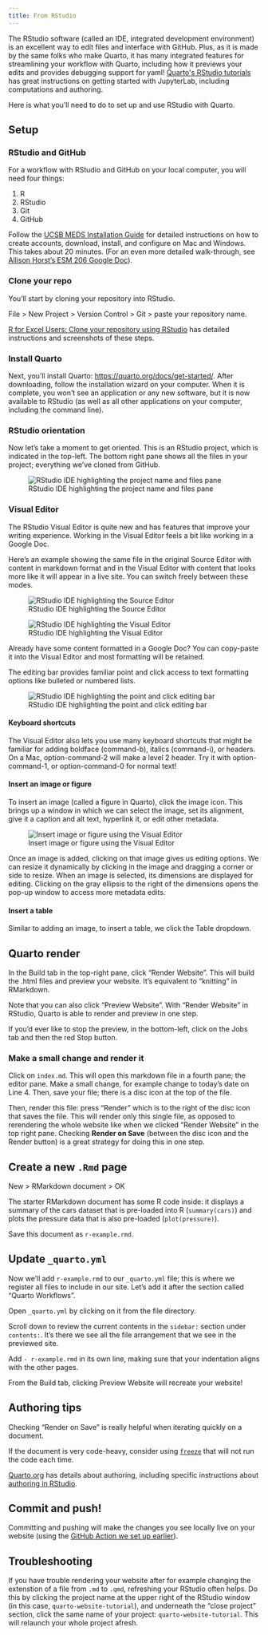 ```yaml
---
title: From RStudio
---
```


The RStudio software (called an IDE, integrated development environment) is an excellent way to edit files and interface with GitHub. Plus, as it is made by the same folks who make Quarto, it has many integrated features for streamlining your workflow with Quarto, including how it previews your edits and provides debugging support for yaml! [Quarto\'s RStudio tutorials](https://quarto.org/docs/get-started/hello/rstudio.html) has great instructions on getting started with JupyterLab, including computations and authoring.

Here is what you'll need to do to set up and use RStudio with Quarto.

## Setup

### RStudio and GitHub

For a workflow with RStudio and GitHub on your local computer, you will need four things:

1.  R
2.  RStudio
3.  Git
4.  GitHub

Follow the [UCSB MEDS Installation Guide](https://ucsb-meds.github.io/meds-install-guide.html) for detailed instructions on how to create accounts, download, install, and configure on Mac and Windows. This takes about 20 minutes. (For an even more detailed walk-through, see [Allison Horst's ESM 206 Google Doc](https://docs.google.com/document/d/1zx2upJJqFZe94O3BQSMI56Z76s3haLXC0otKSpcZaJQ/edit)).

### Clone your repo

You'll start by cloning your repository into RStudio.

File \> New Project \> Version Control \> Git \> paste your repository name.

[R for Excel Users: Clone your repository using RStudio](https://rstudio-conf-2020.github.io/r-for-excel/github.html#clone-your-repository-using-rstudio) has detailed instructions and screenshots of these steps.

### Install Quarto

Next, you'll install Quarto: <https://quarto.org/docs/get-started/>. After downloading, follow the installation wizard on your computer. When it is complete, you won't see an application or any new software, but it is now available to RStudio (as well as all other applications on your computer, including the command line).

### RStudio orientation

Now let's take a moment to get oriented. This is an RStudio project, which is indicated in the top-left. The bottom right pane shows all the files in your project; everything we've cloned from GitHub.

![RStudio IDE highlighting the project name and files pane](images/rstudio-orientation.png){fig-alt="Screenshot of the RStudio IDE highlighting the project name and files pane" fig-align="center"}

### Visual Editor

The RStudio Visual Editor is quite new and has features that improve your writing experience. Working in the Visual Editor feels a bit like working in a Google Doc.

Here's an example showing the same file in the original Source Editor with content in markdown format and in the Visual Editor with content that looks more like it will appear in a live site. You can switch freely between these modes.

::: {layout-ncol="2"}
![RStudio IDE highlighting the Source Editor](images/rstudio-source-editor.png){fig-alt="Screenshot of the RStudio IDE with red oval highlighting the Source button."}

![RStudio IDE highlighting the Visual Editor](images/rstudio-visual-editor.png){fig-alt="Screenshot of the RStudio IDE with red oval highlighting the Visual button."}
:::

Already have some content formatted in a Google Doc? You can copy-paste it into the Visual Editor and most formatting will be retained.

The editing bar provides familiar point and click access to text formatting options like bulleted or numbered lists.

![RStudio IDE highlighting the point and click editing bar](images/rstudio-visual-edit-bar.png){fig-alt="RStudio IDE Visual Editor editing bar is highlighted by a red rectangle"}

#### Keyboard shortcuts

The Visual Editor also lets you use many keyboard shortcuts that might be familiar for adding boldface (command-b), italics (command-i), or headers. On a Mac, option-command-2 will make a level 2 header. Try it with option-command-1, or option-command-0 for normal text!

#### Insert an image or figure

To insert an image (called a figure in Quarto), click the image icon. This brings up a window in which we can select the image, set its alignment, give it a caption and alt text, hyperlink it, or edit other metadata.

![Insert image or figure using the Visual Editor](images/rstudio-insert-image.png){fig-alt="Pop-up window appears when image icon is clicked"}

Once an image is added, clicking on that image gives us editing options. We can resize it dynamically by clicking in the image and dragging a corner or side to resize. When an image is selected, its dimensions are displayed for editing. Clicking on the gray ellipsis to the right of the dimensions opens the pop-up window to access more metadata edits.

#### Insert a table

Similar to adding an image, to insert a table, we click the Table dropdown.

## Quarto render

In the Build tab in the top-right pane, click "Render Website". This will build the .html files and preview your website. It's equivalent to "knitting" in RMarkdown.

Note that you can also click "Preview Website". With "Render Website" in RStudio, Quarto is able to render and preview in one step.

If you'd ever like to stop the preview, in the bottom-left, click on the Jobs tab and then the red Stop button.

### Make a small change and render it

Click on `index.md`. This will open this markdown file in a fourth pane; the editor pane. Make a small change, for example change to today's date on Line 4. Then, save your file; there is a disc icon at the top of the file.

Then, render this file: press "Render" which is to the right of the disc icon that saves the file. This will render only this single file, as opposed to rerendering the whole website like when we clicked "Render Website" in the top right pane. Checking **Render on Save** (between the disc icon and the Render button) is a great strategy for doing this in one step.

## Create a new `.Rmd` page

New \> RMarkdown document \> OK

The starter RMarkdown document has some R code inside: it displays a summary of the cars dataset that is pre-loaded into R (`summary(cars)`) and plots the pressure data that is also pre-loaded (`plot(pressure)`).

Save this document as `r-example.rmd`.

## Update `_quarto.yml`

Now we'll add `r-example.rmd` to our `_quarto.yml` file; this is where we register all files to include in our site. Let's add it after the section called "Quarto Workflows".

Open `_quarto.yml` by clicking on it from the file directory.

Scroll down to review the current contents in the `sidebar:` section under `contents:`. It's there we see all the file arrangement that we see in the previewed site.

Add `- r-example.rmd` in its own line, making sure that your indentation aligns with the other pages.

From the Build tab, clicking Preview Website will recreate your website!

## Authoring tips

Checking "Render on Save" is really helpful when iterating quickly on a document.

If the document is very code-heavy, consider using [`freeze`](https://quarto.org/docs/projects/code-execution.html#freeze) that will not run the code each time.

[Quarto.org](https://quarto.org/) has details about authoring, including specific instructions about [authoring in RStudio](https://quarto.org/docs/get-started/authoring/rstudio.html).

## Commit and push!

Committing and pushing will make the changes you see locally live on your website (using the [GitHub Action we set up earlier](/explore.qmd#setup-github-action)).

## Troubleshooting

If you have trouble rendering your website after for example changing the extenstion of a file from `.md` to `.qmd`, refreshing your RStudio often helps. Do this by clicking the project name at the upper right of the RStudio window (in this case, `quarto-website-tutorial`), and underneath the "close project" section, click the same name of your project: `quarto-website-tutorial`. This will relaunch your whole project afresh.
